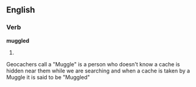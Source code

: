 ==English==

===Verb===
'''muggled'''

# {{present participle of|[[muggle]]}}

Geocachers call a "Muggle" is a person who doesn't know a cache is hidden near them while we are searching and when a cache is taken by a Muggle it is said to be "Muggled"